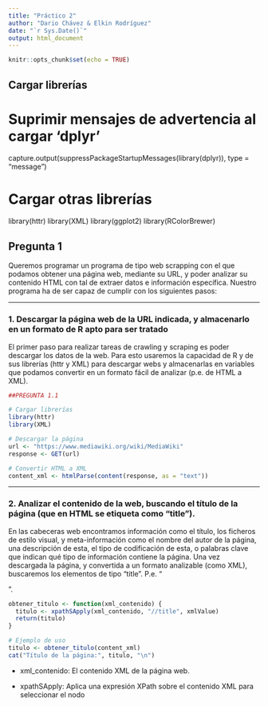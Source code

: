 ```yaml
---
title: "Práctico 2"
author: "Dario Chávez & Elkin Rodríguez"
date: "`r Sys.Date()`"
output: html_document
---
```


```r
knitr::opts_chunk$set(echo = TRUE)
```

## Cargar librerías

# Suprimir mensajes de advertencia al cargar 'dplyr'

capture.output(suppressPackageStartupMessages(library(dplyr)), type =
"message")

# Cargar otras librerías

library(httr) library(XML) library(ggplot2) library(RColorBrewer)

## Pregunta 1

Queremos programar un programa de tipo web scrapping con el que podamos
obtener una página web, mediante su URL, y poder analizar su contenido
HTML con tal de extraer datos e información específica. Nuestro programa
ha de ser capaz de cumplir con los siguientes pasos:

------------------------------------------------------------------------

### **1. Descargar la página web de la URL indicada, y almacenarlo en un formato de R apto para ser tratado**

El primer paso para realizar tareas de crawling y scraping es poder
descargar los datos de la web. Para esto usaremos la capacidad de R y de
sus librerías (httr y XML) para descargar webs y almacenarlas en
variables que podamos convertir en un formato fácil de analizar (p.e. de
HTML a XML).

```r
##PREGUNTA 1.1

# Cargar librerías
library(httr)
library(XML)

# Descargar la página
url <- "https://www.mediawiki.org/wiki/MediaWiki"
response <- GET(url)

# Convertir HTML a XML
content_xml <- htmlParse(content(response, as = "text"))
```

------------------------------------------------------------------------

### **2. Analizar el contenido de la web, buscando el título de la página (que en HTML se etiqueta como “title”).**

En las cabeceras web encontramos información como el título, los
ficheros de estilo visual, y meta-información como el nombre del autor
de la página, una descripción de esta, el tipo de codificación de esta,
o palabras clave que indican qué tipo de información contiene la página.
Una vez descargada la página, y convertida a un formato analizable (como
XML), buscaremos los elementos de tipo “title”. P.e. “

<title>Titulo de Página</title>

”.

```r
obtener_titulo <- function(xml_contenido) {
  titulo <- xpathSApply(xml_contenido, "//title", xmlValue)
  return(titulo)
}

# Ejemplo de uso
titulo <- obtener_titulo(content_xml)
cat("Título de la página:", titulo, "\n")
```

-   xml_contenido: El contenido XML de la página web.

-   xpathSApply: Aplica una expresión XPath sobre el contenido XML para
    seleccionar el nodo

    <title>

    .

-   xmlValue: Extrae el valor (contenido) del nodo seleccionado, es
    decir, el título de la página.

------------------------------------------------------------------------

### **3. Analizar el contenido de la web, buscando todos los enlaces (que en HTML se etiquetan como “a”), buscando el texto del enlace, así como la URL.**

Vamos a extraer, usando las funciones de búsqueda XML, todos los enlaces
que salen de esta página con tal de listarlos y poder descargarlas más
tarde. Sabemos que estos son elementos de tipo “<a>”, que tienen el
atributo “href” para indicar la URL del enlace. P.e.
“<a href = ‘enlace’>Texto del Enlace</a>”. Del enlace nos quedaremos con
la URL de destino y con el valor del enlace (texto del enlace).

```r
##PREGUNTA 1.3

# Extraer enlaces y textos
links <- xpathSApply(content_xml, "//a", xmlGetAttr, "href")
texts <- xpathSApply(content_xml, "//a", xmlValue)

# Limpiar valores nulos
links[is.null(links)] <- NA
texts[is.null(texts)] <- NA
links <- unlist(links)
texts <- unlist(texts)
```

------------------------------------------------------------------------

### **4. AGenerar una tabla con cada enlace encontrado, indicando el texto que acompaña el enlace, y el número de veces que aparece un enlace con ese mismo objetivo.**

En este paso nos interesa reunir los datos obtenidos en el anterior
paso. Tendremos que comprobar, para cada enlace, cuantas veces aparece.

```r
# Función para generar tabla de frecuencias y mantener el dataframe original
procesar_enlaces <- function(links, texts) {
  # Crear el dataframe con enlaces y textos
  data <- data.frame(Link = links, Text = texts, stringsAsFactors = FALSE)
  
  # Generar la tabla de frecuencias
  data_summary <- as.data.frame(table(data$Link), stringsAsFactors = FALSE)
  
  # Renombrar columnas para mayor claridad
  colnames(data_summary) <- c("Link", "Frequency")
  
  # Ordenar la tabla de frecuencias por frecuencia descendente
  data_summary <- data_summary[order(-data_summary$Frequency), ]
  
  # Devolver tanto la tabla de frecuencias como el dataframe original
  return(list(data = data, data_summary = data_summary))
}

# Llamar a la función y guardar los resultados
resultados <- procesar_enlaces(links, texts)

# Separar los resultados
data <- resultados$data
data_summary <- resultados$data_summary

# Mostrar las primeras filas de la tabla de frecuencias
head(data_summary)
```

-   links: Vectores de enlaces encontrados en la página web.

-   texts: Vectores de texto asociado a cada enlace encontrado.

-   data: El dataframe original que contiene los enlaces y sus textos.

-   

    ## data_summary: La tabla de frecuencias, que muestra cuántas veces aparece cada enlace.

### **5. Para cada enlace, seguirlo e indicar si está activo (podemos usar el código de status HTTP al hacer una petición a esa URL).**

En este paso podemos usar la función HEAD de la librería “httr”, que en
vez de descargarse la página como haría GET, solo consultamos los
atributos de la página o fichero destino. HEAD nos retorna una lista de
atributos, y de entre estos hay uno llamado “header” que contiene más
atributos sobre la página buscada. Si seguimos podemos encontrar el
“status_code” en “resultado\$status_code”. El “status_code” nos indica
el resultado de la petición de página o fichero. Este código puede
indicar que la petición ha sido correcta (200), que no se ha encontrado
(404), que el acceso está restringido (403), etc. Actividad Evaluable 2
3 Máster en Gestión de la Ciberseguridad - Data Driven Security – 2024 /
2025 • Tened en cuenta que hay enlaces con la URL relativa, con forma
“/xxxxxx/xxxxx/a.html”. En este caso, podemos indicarle como “handle” el
dominio de la página que estamos tratando, o añadirle el dominio a la
URL con la función “paste”.\
• Tened en cuenta que puede haber enlaces externos con la URL absoluta,
con forma “<http://xxxxxx/xxxx/a.html>” (o https), que los trataremos
directamente. • Tened en cuenta que puede haber enlaces que apunten a
subdominios distintos, con forma “//subdominio/xxxx/xxxx/a.html”. En
este caso podemos adjuntarle el prefijo “https:” delante, convirtiendo
la URL en absoluta. • Tened en cuenta URLS internas con tags, como por
ejemplo “#search-p”. Estos apuntan a la misma página en la que estamos,
pero diferente altura de página. Equivale a acceder a la URL relativa de
la misma página en la que estamos. Es recomendado poner un tiempo de
espera entre petición y petición de pocos segundos (comando
“Sys.sleep”), para evitar ser “baneados” por el servidor. Para poder
examinar las URLs podemos usar expresiones regulares, funciones como
“grep”, o mirar si en los primeros caracteres de la URL encontramos “//”
o “http”. Para tratar las URLs podemos usar la ayuda de la función
“paste”, para manipular cadenas de caracteres y poder añadir prefijos a
las URLs si fuera necesario.

```r
##PREGUNTA 1.5

# Crear data.frame
data <- data.frame(Link = links, Text = texts)
data_summary <- as.data.frame(table(data$Link))

# Renombrar columnas
colnames(data_summary) <- c("Link", "Frequency")

# Base URL del dominio
base_url <- "https://www.mediawiki.org"

# Procesar cada enlace del data.frame original 'data'
data$status_code <- sapply(data$Link, function(link) {
  # Manejo de enlaces (relativos, absolutos, subdominios e internos)
  if (is.na(link)) {
    full_url <- NA
  } else if (grepl("^http", link)) {
    full_url <- link  # URLs absolutas
  } else if (grepl("^//", link)) {
    full_url <- paste0("https:", link)  # Subdominios
  } else if (grepl("^#", link)) {
    full_url <- paste0(base_url, link)  # URLs internas con tags
  } else {
    full_url <- paste0(base_url, link)  # URLs relativas
  }
  
  # Intentar obtener el código de estado usando HEAD
  tryCatch({
    if (!is.na(full_url)) {
      response <- HEAD(full_url)
      status_code <- response$status_code
    } else {
      status_code <- NA
    }
  }, error = function(e) {
    status_code <- NA  # Asignar NA en caso de error
  })
  
  # Pausa entre solicitudes para evitar ser "baneados"
  Sys.sleep(1)
  
  # Retornar el código de estado
  return(status_code)
})

# Resumir los datos en el data.frame final 'final_data'
library(dplyr)

final_data <- data %>%
  group_by(Link) %>%
  summarize(
    Text = first(Text),
    Frequency = n(),
    Status_Code = first(status_code)
  )

```

------------------------------------------------------------------------

## Pregunta 2

Elaborad, usando las librerías de gráficos base y qplot (ggplot2), una
infografía sobre los datos obtenidos. Tal infografía será una reunión de
gráficos donde se muestren los siguientes detalles:

### **1. Un histograma con la frecuencia de aparición de los enlaces, pero separado por URLs absolutas (con “http…”) y URLs relativas.**

```r

##PREGUNTA 2.1

# Categorizar URLs como absolutas o relativas
data$Type <- ifelse(grepl("^http", data$Link), "Absoluta", "Relativa")

# Crear histograma
library(ggplot2)

histogram_plot <- ggplot(data, aes(x = Type, fill = Type)) +
  geom_bar() +
  ggtitle("Frecuencia de URLs Absolutas vs Relativas") +
  xlab("Tipo de URL") +
  ylab("Frecuencia") +
  theme_minimal()

print(histogram_plot)
```

------------------------------------------------------------------------

### 2. **Un gráfico de barras indicando la suma de enlaces que apuntan a otros dominios o servicios (distinto a <https://www.mediawiki.org> en el caso de ejemplo) vs. la suma de los otros enlaces.**

Aquí queremos distinguir enlaces que apuntan a mediawiki versus el
resto. Sabemos que las URLs relativas ya apuntan dentro, por lo tanto
hay que analizar las URLs absolutas y comprobar que apunten a
<https://www.mediawiki.org>.

```r
# Función para clasificar enlaces y generar el gráfico de barras
clasificar_y_graficar_enlaces <- function(data, dominio_interno = "mediawiki.org") {
  library(ggplot2)
  
  # Clasificar enlaces como internos o externos
  data$Domain <- ifelse(
    grepl(dominio_interno, data$Link, fixed = TRUE), 
    "Interno", 
    "Externo"
  )
  
  # Crear el gráfico de barras
  bar_plot <- ggplot(data, aes(x = Domain, fill = Domain)) +
    geom_bar() +
    ggtitle("Enlaces Internos vs Externos") +
    xlab("Tipo de Enlace") +
    ylab("Cantidad") +
    scale_fill_manual(values = c("Interno" = "#1f78b4", "Externo" = "#33a02c")) + # Colores personalizados
    theme_minimal() +
    theme(
      legend.position = "none", # Ocultar leyenda (opcional)
      plot.title = element_text(hjust = 0.5, face = "bold") # Centrar título
    )
  
  # Imprimir el gráfico
  print(bar_plot)
}

# Llamada a la función
clasificar_y_graficar_enlaces(data)
```

------------------------------------------------------------------------

### **3. Un gráfico de tarta (pie chart) indicando los porcentajes de Status de nuestro análisis.**

Por ejemplo, si hay 6 enlaces con status “200” y 4 enlaces con status
“404”, la tarta mostrará un 60% con la etiqueta “200” y un 40% con la
etiqueta “404”. Este gráfico lo uniremos a los anteriores. El objetivo
final es obtener una imagen que recopile los gráficos generados.

```r
##PREGUNTA 2.3

# Resumir códigos de estado
status_summary <- table(data$status_code)
status_percent <- prop.table(status_summary) * 100

# Darle color al pastel
library(RColorBrewer)
myPalette <- brewer.pal(5, "Set2") 

# Crear gráfico de pastel
pie_chart <- pie(
  status_percent,
  labels = paste0(names(status_percent), " (", round(status_percent, 1), "%)"),
  main = "Distribución de Códigos de Estado",border="white", col=myPalette
)

```
